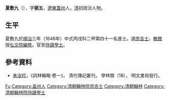 '''夏敷九'''（{{bd|？||？|catIdx=Xia夏}}），字'''弼五'''，[[遼東|遼東]][[蓋州|蓋州]]人。[[清|清]]初政治人物。

== 生平 ==
夏敷九於[[順治|順治]]三年（1646年）中式丙戌科二甲第四十一名進士。選[[庶吉士|庶吉士]]，[[散館|散館]]授[[弘文院|弘文院]][[編修|編修]]。官至[[侍讀學士|侍讀學士]]。

==參考資料==
*[[朱汝珍|朱汝珍]]，《詞林輯略·卷一》， 清代傳記叢刊， 學林類（18）， 明文書局發行。

{{順治三年丙戌科殿試金榜}}

{{Authority control}}

{{DEFAULTSORT:Xia夏}}
[[Category:夏姓|Fu]]
[[Category:盖州人|Category:盖州人]]
[[Category:清朝翰林院庶吉士|Category:清朝翰林院庶吉士]]
[[Category:清朝翰林|Category:清朝翰林]]
[[Category:清朝翰林院侍讀學士|Category:清朝翰林院侍讀學士]]


{{清朝人物小作品}}